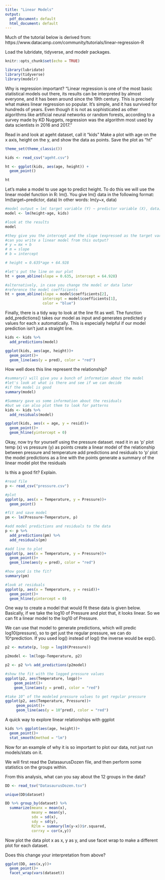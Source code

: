 ```yaml
---
title: "Linear Models"
output:
  pdf_document: default
  html_document: default
---
```


Much of the tutorial below is derived from: 
https://www.datacamp.com/community/tutorials/linear-regression-R

Load the lubridate, tidyverse, and modelr packages.
```r
knitr::opts_chunk$set(echo = TRUE)

library(lubridate)
library(tidyverse)
library(modelr)
```

Why is regression important?
"Linear regression is one of the most basic statistical models out there, its results can be interpreted by almost everyone, and it has been around since the 19th century. This is precisely what makes linear regression so popular. It’s simple, and it has survived for hundreds of years. Even though it is not as sophisticated as other algorithms like artificial neural networks or random forests, according to a survey made by KD Nuggets, regression was the algorithm most used by data scientists in 2016 and 2017."

Read in and look at ageht dataset, call it "kids"
Make a plot with age on the x axis, height on the y, and show the data as points.
Save the plot as "ht"

```r
theme_set(theme_classic())

kids <- read_csv("ageht.csv")

ht <- ggplot(kids, aes(age, height)) +
  geom_point()

ht
```

Let's make a model to use age to predict height. To do this we will use the linear model function in R: lm().
You give lm() data in the following format: 
lm(target~predictor, data)
In other words: lm(y~x, data)

```r
#model output = lm( target variable (Y) ~ predictor variable (X), data)
model <- lm(height~age, kids)

#look at the results
model

#they give you the intercept and the slope (expressed as the target variable)
#can you write a linear model from this output?
# y = mx + b
# m = slope
# b = intercept

# height = 0.635*age + 64.928

#let's put the line on our plot
ht + geom_abline(slope = 0.635, intercept = 64.928)

#alternatively, in case you change the model or data later
#reference the model coefficients 
ht + geom_abline(slope = model$coefficients[2], 
                 intercept = model$coefficients[1], 
                 color = "blue")

```

Finally, there is a tidy way to look at the line fit as well.
The function add_predictions() takes our model as input and generates predicted y values for each x automatically. This is especially helpful if our model prediction isn't just a straight line.

```r
kids <- kids %>% 
  add_predictions(model)

ggplot(kids, aes(age, height))+
  geom_point()+
  geom_line(aes(y = pred), color = "red")
```

How well does this line represent the relationship?

```r
#summary() will give you a bunch of information about the model
#let's look at what is there and see if we can decide
#if the model is good
summary(model)

#Summary gave us some information about the residuals
#but we can also plot them to look for patterns
kids <- kids %>% 
  add_residuals(model)

ggplot(kids, aes(x = age, y = resid))+
  geom_point()+
  geom_hline(yintercept = 0)
```

Okay, now try for yourself using the pressure dataset.
read it in as 'p'
plot temp (x) vs pressure (y) as points
create a linear model of the relationship between pressure and temperature
add predictions and residuals to 'p'
plot the model predictions as a line with the points
generate a summary of the linear model
plot the residuals

Is this a good fit? Explain.

```r
#read file
p <- read_csv("pressure.csv")

#plot
ggplot(p, aes(x = Temperature, y = Pressure))+
  geom_point()

#fit and save model
pm <- lm(Pressure~Temperature, p)

#add model predictions and residuals to the data
p <- p %>%
  add_predictions(pm) %>%
  add_residuals(pm)

#add line to plot
ggplot(p, aes(x = Temperature, y = Pressure))+
  geom_point()+
  geom_line(aes(y = pred), color = "red")

#how good is the fit?
summary(pm)

#look at residuals 
ggplot(p, aes(x = Temperature, y = resid))+
  geom_point()+
  geom_hline(yintercept = 0)

```
One way to create a model that would fit these data is given below. Basically, if we take the log10 of Pressure and plot that, it looks linear. So we can fit a linear model to the log10 of Pressure. 

We can use that model to generate predictions, which will predic log10(pressure), so to get just the regular pressure, we can do 10^prediction. If you used log() instead of log() the inverse would be exp(). 

```r
p2 <- mutate(p, logp = log10(Pressure))

p2model <- lm(logp~Temperature, p2)

p2 <- p2 %>% add_predictions(p2model)

#show the fit with the logged pressure values
ggplot(p2, aes(Temperature, logp))+
    geom_point()+
    geom_line(aes(y = pred), color = "red")

#take 10^ of the modeled pressure values to get regular pressure
ggplot(p2, aes(Temperature, Pressure))+
     geom_point()+
     geom_line(aes(y = 10^pred), color = "red")

```

A quick way to explore linear relationships with ggplot

```r
kids %>% ggplot(aes(age, height))+
  geom_point()+
  stat_smooth(method = "lm")
```

Now for an example of why it is so important to plot our data, not just run models/stats on it.

We will first read the DatasaurusDozen file, and then perform some statistics on the groups within.

From this analysis, what can you say about the 12 groups in the data?

```r
DD <- read_tsv("DatasaurusDozen.tsv")

unique(DD$dataset)

DD %>% group_by(dataset) %>%
  summarize(meanx = mean(x),
            meany = mean(y),
            sdx = sd(x),
            sdy = sd(y),
            R2lm = summary(lm(y~x))$r.squared,
            corrxy = cor(x,y))
```
Now plot the data plot x as x, y as y, and use facet wrap to make a different plot for each dataset.

Does this change your interpretation from above? 

```r
ggplot(DD, aes(x,y))+
  geom_point()+
  facet_wrap(vars(dataset))
```

 